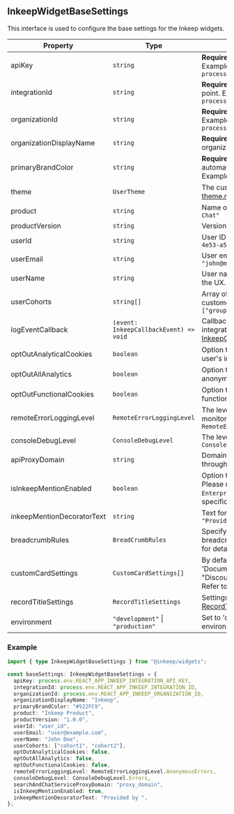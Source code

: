 ## InkeepWidgetBaseSettings

This interface is used to configure the base settings for the Inkeep widgets.

| Property                   | Type                                   | Description                                                                                                                                                                                             |
| -------------------------- | -------------------------------------- | ------------------------------------------------------------------------------------------------------------------------------------------------------------------------------------------------------- |
| apiKey                     | `string`                               | **Required**. The API key for your integration. Example: `process.env.REACT_APP_INKEEP_API_KEY`                                                                                                         |
| integrationId              | `string`                               | **Required**. The identifier for the integration point. Example: `process.env.REACT_APP_INKEEP_INTEGRATION_ID`                                                                                          |
| organizationId             | `string`                               | **Required**. The identifier for your organization. Example: `process.env.REACT_APP_INKEEP_ORGANIZATION_ID`                                                                                             |
| organizationDisplayName    | `string`                               | **Required**. The display name for your organization. Example: `"Inkeep"`                                                                                                                               |
| primaryBrandColor          | `string`                               | **Required**. The primary brand color. The UX will automatically derive a theme from this color. Example: `"#522FC9"`                                                                                   |
| theme                      | `UserTheme`                            | The custom theme for the widget. Refer to [theme.mdx](theme.mdx) for details.                                                                                                                           |
| product                    | `string`                               | Name of the product. Example: `"Inkeep AI Chat"`                                                                                                                                                        |
| productVersion             | `string`                               | Version of the product. Example: `"1.0.0"`                                                                                                                                                              |
| userId                     | `string`                               | User ID for analytics. Example: `"631d3067-d3a8-4e53-a5f1-4bc272c762c7"`                                                                                                                                |
| userEmail                  | `string`                               | User email for analytics. Example: `"john@mydomain.com"`                                                                                                                                                |
| userName                   | `string`                               | User name for analytics and showing initials in the UX. Example: `"John Doe"`                                                                                                                           |
| userCohorts                | `string[]`                             | Array of user cohorts to correlate to your own customer segmentation in analytics. Example: `["group1", "group2"]`                                                                                      |
| logEventCallback           | `(event: InkeepCallbackEvent) => void` | Callback function for logging events to integrate with your own analytics. Refer to [InkeepCallbackEvent.mdx](InkeepCallbackEvent.mdx) for details.                                                     |
| optOutAnalyticalCookies    | `boolean`                              | Option to disable cookies used for tracking a user's inkeep usage behavior. Example: `false`                                                                                                            |
| optOutAllAnalytics         | `boolean`                              | Option to disable all usage analytics, even anonymous ones. Example: `false`                                                                                                                            |
| optOutFunctionalCookies    | `boolean`                              | Option to disable cookies that are used for functionality. Example: `false`                                                                                                                             |
| remoteErrorLoggingLevel    | `RemoteErrorLoggingLevel`              | The level of remote error logging for Inkeep's monitoring service. Example: `RemoteErrorLoggingLevel.AnonymousErrors`                                                                                   |
| consoleDebugLevel          | `ConsoleDebugLevel`                    | The level of logging to your console. Example: `ConsoleDebugLevel.Errors`                                                                                                                               |
| apiProxyDomain             | `string`                               | Domain for routing search and chat API calls through a proxy. Example: `"proxy_domain"`                                                                                                                 |
| isInkeepMentionEnabled     | `boolean`                              | Option to enable or disable Inkeep branding. Please note that this is only availble for the `Enterprise` tier. See the terms of use for specifics. Default: `true`                                      |
| inkeepMentionDecoratorText | `string`                               | Text for Inkeep mention decorator. Default: `"Provided by "`                                                                                                                                            |
| breadcrumbRules            | `BreadCrumbRules`                      | Specify the rules for how to display breadcrumbs. Refer to [BreadCrumbRules.mdx](BreadCrumbRules.mdx) for details.                                                                                      |
| customCardSettings         | `CustomCardSettings[]`                 | By default, there is an 'All' tab, a tab for all 'DocumentationRecords', and one for "Discourse", "StackOverflow", and "GitHub". Refer to [CustomCardSettings.mdx](CustomCardSettings.mdx) for details. |
| recordTitleSettings        | `RecordTitleSettings`                  | Settings for record title. Refer to [RecordTitleSettings.mdx](RecordTitleSettings.mdx) for details.                                                                                                     |
| environment                | `"development"` \| `"production"`      | Set to 'development' to use the dev environment. Default is `production`.                                                                                                                               |

### Example

```typescript
import { type InkeepWidgetBaseSettings } from "@inkeep/widgets";

const baseSettings: InkeepWidgetBaseSettings = {
  apiKey: process.env.REACT_APP_INKEEP_INTEGRATION_API_KEY,
  integrationId: process.env.REACT_APP_INKEEP_INTEGRATION_ID,
  organizationId: process.env.REACT_APP_INKEEP_ORGANIZATION_ID,
  organizationDisplayName: "Inkeep",
  primaryBrandColor: "#522FC9",
  product: "Inkeep Product",
  productVersion: "1.0.0",
  userId: "user_id",
  userEmail: "user@example.com",
  userName: "John Doe",
  userCohorts: ["cohort1", "cohort2"],
  optOutAnalyticalCookies: false,
  optOutAllAnalytics: false,
  optOutFunctionalCookies: false,
  remoteErrorLoggingLevel: RemoteErrorLoggingLevel.AnonymousErrors,
  consoleDebugLevel: ConsoleDebugLevel.Errors,
  searchAndChatServiceProxyDomain: "proxy_domain",
  isInkeepMentionEnabled: true,
  inkeepMentionDecoratorText: "Provided by ",
};
```
